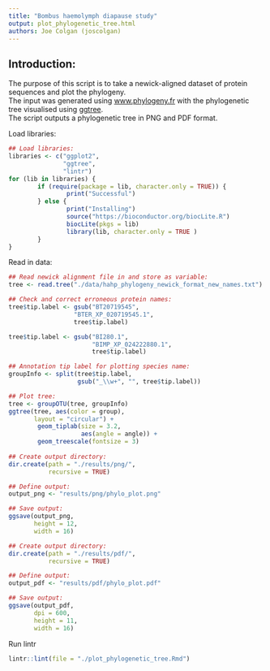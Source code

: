 ```yaml
---
title: "Bombus haemolymph diapause study"
output: plot_phylogenetic_tree.html
authors: Joe Colgan (joscolgan)
---
```


## Introduction:  
The purpose of this script is to take a newick-aligned dataset of protein sequences and plot the phylogeny.  
The input was generated using [www.phylogeny.fr](http://www.phylogeny.fr/) with the phylogenetic tree visualised using [ggtree](https://bioconductor.org/packages/release/bioc/html/ggtree.html).   
The script outputs a phylogenetic tree in PNG and PDF format.

Load libraries:

```r
## Load libraries:
libraries <- c("ggplot2",
               "ggtree",
               "lintr")
for (lib in libraries) {
        if (require(package = lib, character.only = TRUE)) {
                print("Successful")
        } else {
                print("Installing")
                source("https://bioconductor.org/biocLite.R")
                biocLite(pkgs = lib)
                library(lib, character.only = TRUE )
        }
}
```

Read in data:

```r
## Read newick alignment file in and store as variable:
tree <- read.tree("./data/hahp_phylogeny_newick_format_new_names.txt")

## Check and correct erroneous protein names:
tree$tip.label <- gsub("BT20719545",
                  "BTER_XP_020719545.1",
                  tree$tip.label)

tree$tip.label <- gsub("BI280.1",
                       "BIMP_XP_024222880.1",
                       tree$tip.label)

## Annotation tip label for plotting species name:
groupInfo <- split(tree$tip.label,
                   gsub("_\\w+", "", tree$tip.label))

## Plot tree:
tree <- groupOTU(tree, groupInfo)
ggtree(tree, aes(color = group),
       layout = "circular") +
        geom_tiplab(size = 3.2,
                    aes(angle = angle)) +
        geom_treescale(fontsize = 3)
        
## Create output directory:
dir.create(path = "./results/png/",
           recursive = TRUE)

## Define output:
output_png <- "results/png/phylo_plot.png"

## Save output:
ggsave(output_png,
       height = 12,
       width = 16)

## Create output directory:
dir.create(path = "./results/pdf/",
           recursive = TRUE)

## Define output:
output_pdf <- "results/pdf/phylo_plot.pdf"

## Save output:
ggsave(output_pdf,
       dpi = 600,
       height = 11,
       width = 16)

```
Run lintr

```r
lintr::lint(file = "./plot_phylogenetic_tree.Rmd")
```

